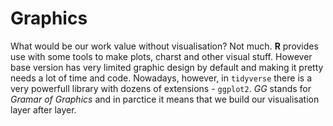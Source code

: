 # Graphics

What would be our work value without visualisation? Not much. **R** provides use with some tools to make plots, charst and other visual stuff. However base version has very limited graphic design by default and making it pretty needs a lot of time and code. Nowadays, however, in `tidyverse` there is a very powerfull library with dozens of extensions - `ggplot2`. *GG* stands for *Gramar of Graphics* and in parctice it means that we build our visualisation layer after layer.